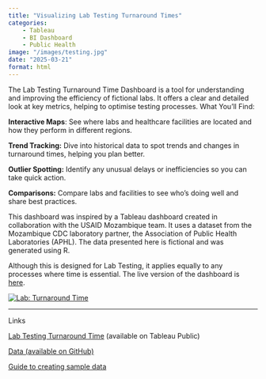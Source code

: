 ```yaml
---
title: "Visualizing Lab Testing Turnaround Times"
categories: 
    - Tableau
    - BI Dashboard
    - Public Health
image: "/images/testing.jpg"
date: "2025-03-21"
format: html
---
```


The Lab Testing Turnaround Time Dashboard is a tool for understanding and improving the efficiency of fictional labs. It offers a clear and detailed look at key metrics, helping to optimise testing processes. What You'll Find:

**Interactive Maps**: See where labs and healthcare facilities are located and how they perform in different regions.

**Trend Tracking:** Dive into historical data to spot trends and changes in turnaround times, helping you plan better.

**Outlier Spotting:** Identify any unusual delays or inefficiencies so you can take quick action.

**Comparisons:** Compare labs and facilities to see who's doing well and share best practices.

This dashboard was inspired by a Tableau dashboard created in collaboration with the USAID Mozambique team. It uses a dataset from the Mozambique CDC laboratory partner, the Association of Public Health Laboratories (APHL). The data presented here is fictional and was generated using R.

Although this is designed for Lab Testing, it applies equally to any processes where time is essential. The live version of the dashboard is [here](https://public.tableau.com/app/profile/kirstin.lyon5886/viz/LabProcessingTimesDemo/LabTurnaroundTime).

::: {#viz1742585743164 .tableauPlaceholder style="position: relative"}
<noscript><a href='#'><img src="https://public.tableau.com/static/images/La/LabProcessingTimesDemo/LabTurnaroundTime/1_rss.png" alt="Lab: Turnaround Time " style="border: none"/></a></noscript>

<object class="tableauViz" style="display:none;">

<param name='host_url' value='https%3A%2F%2Fpublic.tableau.com%2F' /> <param name='embed_code_version' value='3' /> <param name='path' value='views&#47;LabProcessingTimesDemo&#47;LabTurnaroundTime?:language=en-GB&amp;:embed=true&amp;:sid=&amp;:redirect=auth' /> <param name='toolbar' value='yes' /><param name='static_image' value='https:&#47;&#47;public.tableau.com&#47;static&#47;images&#47;La&#47;LabProcessingTimesDemo&#47;LabTurnaroundTime&#47;1.png' /> <param name='animate_transition' value='yes' /><param name='display_static_image' value='yes' /><param name='display_spinner' value='yes' /><param name='display_overlay' value='yes' /><param name='display_count' value='yes' /><param name='language' value='en-GB' />

</object>
:::


```{=html}
<script type='text/javascript'>
    var divElement = document.getElementById('viz1742585743164');
    var vizElement = divElement.getElementsByTagName('object')[0];
    var targetWidth = 800; // Set your target width
    var originalWidth = 1600; // Original width
    var originalHeight = 3927; // Original height

    // Calculate scale ratio
    var scaleRatio = targetWidth / originalWidth;

    // Apply scale transformation
    vizElement.style.transform = 'scale(' + scaleRatio + ')';
    vizElement.style.transformOrigin = 'top left'; // Keep the scaling aligned to the top left
    vizElement.style.width = originalWidth + 'px'; // Maintain original width
    vizElement.style.height = originalHeight + 'px'; // Maintain original height
    vizElement.style.overflow = 'hidden'; // Hide any overflow

    var scriptElement = document.createElement('script');
    scriptElement.src = 'https://public.tableau.com/javascripts/api/viz_v1.js';
    vizElement.parentNode.insertBefore(scriptElement, vizElement);
</script>
```

------------------------------------------------------------------------

Links

[Lab Testing Turnaround Time](https://public.tableau.com/app/profile/kirstin.lyon5886/viz/LabProcessingTimesDemo/LabTurnaroundTime) (available on Tableau Public)

[Data (available on GitHub)](https://github.com/KirstinLyon/lab_times)

[Guide to creating sample data](/posts/lab_times_data_example.html)
